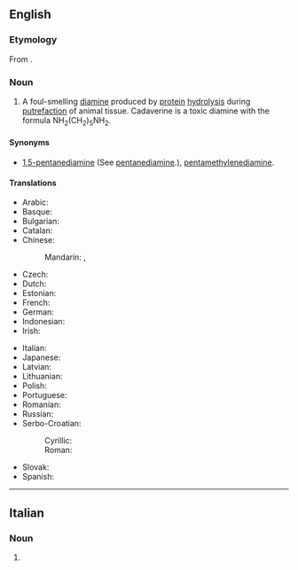 ==English==
{{wikipedia}}

===Etymology===
From {{etyl|la|en}} {{m|la|cadāver||corpse}} {{suffix|en||ine}}.

===Noun===
{{en-noun|~}}

# A foul-smelling [[diamine]] produced by [[protein]] [[hydrolysis]] during [[putrefaction]] of animal tissue. Cadaverine is a toxic diamine with the formula NH<sub>2</sub>(CH<sub>2</sub>)<sub>5</sub>NH<sub>2</sub>.

====Synonyms====
* [[1,5-pentanediamine]] (See [[pentanediamine]].), [[pentamethylenediamine]].

====Translations====
{{trans-top|foul-smelling diamine}}
* Arabic: {{t|ar|كادافيرين|tr=kadafirin}}
* Basque: {{t|eu|kadaberina}}
* Bulgarian: {{t|bg|кадаверин|m}}
* Catalan: {{t|ca|cadaverina|f}}
* Chinese:
*: Mandarin: {{t+|cmn|屍胺}}, {{t+|cmn|尸胺|tr=shī'àn}}
* Czech: {{t|cs|kadaverin|m}}
* Dutch: {{t|nl|cadaverine|f}}
* Estonian: {{t|et|kadaveriin}}
* French: {{t+|fr|cadavérine|f}}
* German: {{t+|de|Cadaverin|n}}
* Indonesian: {{t|id|cadaverina}}
* Irish: {{t|ga|cadavairín|m}}
{{trans-mid}}
* Italian: {{t+|it|cadaverina|f}}
* Japanese: {{t|ja|カダベリン|tr=kadaberin}}
* Latvian: {{t|lv|kadaverīns|m}}
* Lithuanian: {{t|lt|kadaverinas|m}}
* Polish: {{t+|pl|kadaweryna|f}}
* Portuguese: {{t|pt|cadaverina|f}}
* Romanian: {{t|ro|cadaverină|f}}
* Russian: {{t+|ru|кадавери́н|m}}
* Serbo-Croatian:
*: Cyrillic: {{t|sh|кадаверин|m}}
*: Roman: {{t|sh|kadaverin|m}}
* Slovak: {{t|sk|kadaverín|m}}
* Spanish: {{t+|es|cadaverina|f}}
{{trans-bottom}}

----

==Italian==

===Noun===
{{head|it|noun plural form|g=f}}

# {{plural of|cadaverina|lang=it}}